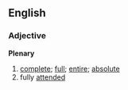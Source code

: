 ==English==
===Adjective===
'''Plenary'''
#[[complete]]; [[full]]; [[entire]]; [[absolute]]
#fully [[attended]]